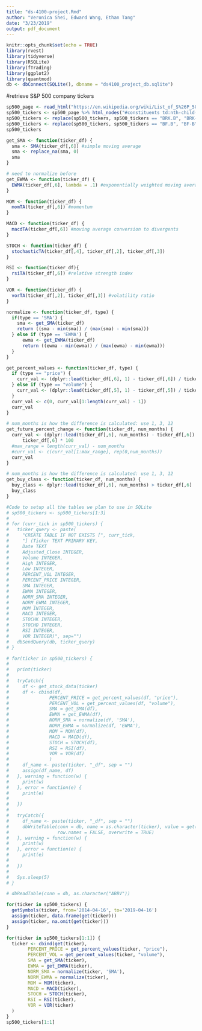 ```yaml
---
title: "ds-4100-project.Rmd"
author: "Veronica Shei, Edward Wang, Ethan Tang"
date: "3/23/2019"
output: pdf_document
---
```


```r
knitr::opts_chunk$set(echo = TRUE)
library(rvest)
library(tidyverse)
library(RSQLite)
library(fTrading)
library(ggplot2)
library(quantmod)
db <- dbConnect(SQLite(), dbname = "ds4100_project_db.sqlite")
```

#retrieve S&P 500 company tickers
```r
sp500_page <- read_html("https://en.wikipedia.org/wiki/List_of_S%26P_500_companies")
sp500_tickers <- sp500_page %>% html_nodes("#constituents td:nth-child(2)") %>% html_text()
sp500_tickers <- replace(sp500_tickers, sp500_tickers == "BRK.B", "BRK-B")
sp500_tickers <- replace(sp500_tickers, sp500_tickers == "BF.B", "BF-B")
sp500_tickers
```

```r
get_SMA <- function(ticker_df) {
  sma <- SMA(ticker_df[,6]) #simple moving average
  sma <- replace_na(sma, 0)
  sma
}
```

```r
# need to normalize before
get_EWMA <- function(ticker_df) {
  EWMA(ticker_df[,6], lambda = .1) #exponentially weighted moving average
}
```

```r
MOM <- function(ticker_df) {
  momTA(ticker_df[,6]) #momentum 
}
```

```r
MACD <- function(ticker_df) {
  macdTA(ticker_df[,6]) #moving average conversion to divergents
}
```

```r
STOCH <- function(ticker_df) {
  stochasticTA(ticker_df[,4], ticker_df[,2], ticker_df[,3])
}
```

```r
RSI <- function(ticker_df){
  rsiTA(ticker_df[,6]) #relative strength index
}
```

```r
VOR <- function(ticker_df) {
  vorTA(ticker_df[,2], ticker_df[,3]) #volatility ratio
}
```

```r
normalize <- function(ticker_df, type) {
  if(type == 'SMA') {
    sma <- get_SMA(ticker_df)
    return ((sma - min(sma)) / (max(sma) - min(sma)))
  } else if (type == 'EWMA') {
      ewma <- get_EWMA(ticker_df)
      return ((ewma - min(ewma)) / (max(ewma) - min(ewma)))
  }
}
```

```r
get_percent_values <- function(ticker_df, type) {
  if (type == "price") {
    curr_val <- (dplyr::lead(ticker_df[,6], 1) - ticker_df[,6]) / ticker_df[,6] * 100
  } else if (type == "volume") {
    curr_val <- (dplyr::lead(ticker_df[,5], 1) - ticker_df[,5]) / ticker_df[,5] * 100
  }
  curr_val <- c(0, curr_val[1:length(curr_val) - 1])
  curr_val
}
```

```r
# num_months is how the difference is calculated: use 1, 3, 12
get_future_percent_change <- function(ticker_df, num_months) {
  curr_val <- (dplyr::lead(ticker_df[,6], num_months) - ticker_df[,6]) /
      ticker_df[,6] * 100
  #max_range = length(curr_val) - num_months
  #curr_val <- c(curr_val[1:max_range], rep(0,num_months))
  curr_val
}
```

```r
# num_months is how the difference is calculated: use 1, 3, 12
get_buy_class <- function(ticker_df, num_months) {
  buy_class <- dplyr::lead(ticker_df[,6], num_months) > ticker_df[,6]
  buy_class
}
```


```r
#Code to setup all the tables we plan to use in SQLite
# sp500_tickers <- sp500_tickers[1:3]
# 
# for (curr_tick in sp500_tickers) {
#   ticker_query <- paste(
#     "CREATE TABLE IF NOT EXISTS [", curr_tick,
#     "] (Ticker TEXT PRIMARY KEY,
#     Date TEXT
#     Adjusted_Close INTEGER,
#     Volume INTEGER,
#     High INTEGER,
#     Low INTEGER,
#     PERCENT_VOL INTEGER,
#     PERCENT_PRICE INTEGER,
#     SMA INTEGER,
#     EWMA INTEGER,
#     NORM_SMA INTEGER,
#     NORM_EWMA INTEGER,
#     MOM INTEGER,
#     MACD INTEGER,
#     STOCHK INTEGER,
#     STOCHD INTEGER,
#     RSI INTEGER,
#     VOR INTEGER)", sep="")
#   dbSendQuery(db, ticker_query)
# }
```

```r

# for(ticker in sp500_tickers) {
#   
#   print(ticker)
#   
#   tryCatch({
#     df <- get_stock_data(ticker)
#     df <- cbind(df,
#               PERCENT_PRICE = get_percent_values(df, "price"),
#               PERCENT_VOL = get_percent_values(df, "volume"),
#               SMA = get_SMA(df),
#               EWMA = get_EWMA(df),
#               NORM_SMA = normalize(df, 'SMA'),
#               NORM_EWMA = normalize(df, 'EWMA'),
#               MOM = MOM(df),
#               MACD = MACD(df),
#               STOCH = STOCH(df),
#               RSI = RSI(df),
#               VOR = VOR(df)
#               )
#     df_name <- paste(ticker, "_df", sep = "")
#     assign(df_name, df)
#   }, warning = function(w) {
#     print(w)
#   }, error = function(e) {
#     print(e)
#     
#   })
#   
#   tryCatch({
#     df_name <- paste(ticker, "_df", sep = "")
#     dbWriteTable(conn = db, name = as.character(ticker), value = get(df_name), 
#                  row.names = FALSE, overwrite = TRUE)
#   }, warning = function(w) {
#     print(w)
#   }, error = function(e) {
#     print(e)
#     
#   })
#   
#   Sys.sleep(5)
# }
```

```r
# dbReadTable(conn = db, as.character("ABBV"))
```

```r
for(ticker in sp500_tickers) {
  getSymbols(ticker, from='2014-04-16', to='2019-04-16')
  assign(ticker, data.frame(get(ticker)))
  assign(ticker, na.omit(get(ticker)))
}
```

```r
for(ticker in sp500_tickers[1:1]) {
  ticker <- cbind(get(ticker),
        PERCENT_PRICE = get_percent_values(ticker, "price"),
        PERCENT_VOL = get_percent_values(ticker, "volume"),
        SMA = get_SMA(ticker),
        EWMA = get_EWMA(ticker),
        NORM_SMA = normalize(ticker, 'SMA'),
        NORM_EWMA = normalize(ticker),
        MOM = MOM(ticker),
        MACD = MACD(ticker),
        STOCH = STOCH(ticker),
        RSI = RSI(ticker),
        VOR = VOR(ticker)
  )
}
sp500_tickers[1:1]
```